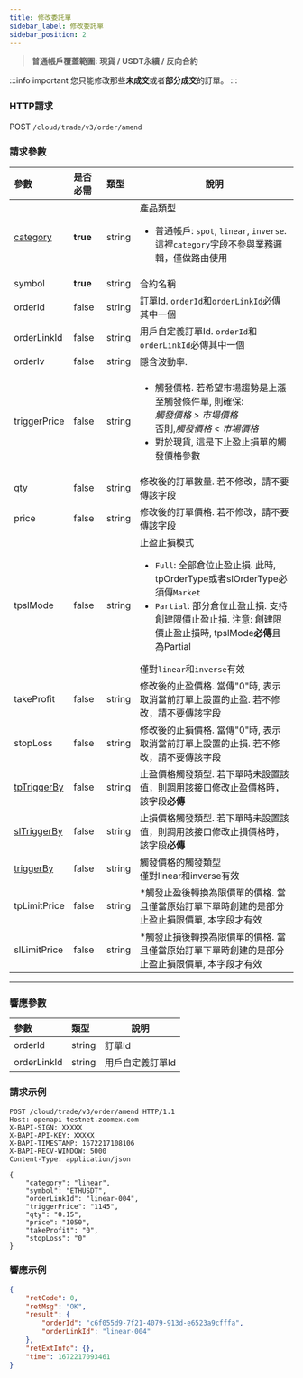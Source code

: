 ```yaml
---
title: 修改委託單
sidebar_label: 修改委託單
sidebar_position: 2
---
```

> **普通帳戶覆蓋範圍: 現貨 / USDT永續 / 反向合約**

:::info important
您只能修改那些**未成交**或者**部分成交**的訂單。
:::

### HTTP請求
POST `/cloud/trade/v3/order/amend`

### 請求參數
| 參數 | 是否必需 | 類型 | 說明|
|:----- |:-------|:-----|------ |
|[category](../enum#category) |**true** |string |產品類型 <ul><li>普通帳戶: `spot`, `linear`, `inverse`. 這裡`category`字段不參與業務邏輯，僅做路由使用</li></ul>|
|symbol |**true** |string |合約名稱|
|orderId |false |string |訂單Id. `orderId`和`orderLinkId`必傳其中一個|
|orderLinkId |false |string |用戶自定義訂單Id. `orderId`和`orderLinkId`必傳其中一個 |
|orderIv |false |string |隱含波動率. |
|triggerPrice |false |string |<ul><li>觸發價格. 若希望市場趨勢是上漲至觸發條件單, 則確保:<br/> _觸發價格 > 市場價格_<br/>否則,_觸發價格 < 市場價格_</li><li>對於現貨, 這是下止盈止損單的觸發價格參數</li></ul>|
|qty |false |string |修改後的訂單數量. 若不修改，請不要傳該字段|
|price |false |string |修改後的訂單價格. 若不修改，請不要傳該字段|
|tpslMode |false |string |止盈止損模式 <ul><li>`Full`: 全部倉位止盈止損.  此時, tpOrderType或者slOrderType必須傳`Market`</li><li>`Partial`: 部分倉位止盈止損. 支持創建限價止盈止損. 注意: 創建限價止盈止損時, tpslMode**必傳**且為Partial</li></ul>僅對`linear`和`inverse`有效|
|takeProfit |false |string |修改後的止盈價格. 當傳"0"時, 表示取消當前訂單上設置的止盈. 若不修改，請不要傳該字段|
|stopLoss |false |string |修改後的止損價格. 當傳"0"時, 表示取消當前訂單上設置的止損. 若不修改，請不要傳該字段|
|[tpTriggerBy](../enum#triggerby) |false |string |止盈價格觸發類型. 若下單時未設置該值，則調用該接口修改止盈價格時，該字段**必傳**|
|[slTriggerBy](../enum#triggerby) |false |string |止損價格觸發類型. 若下單時未設置該值，則調用該接口修改止損價格時，該字段**必傳**|
|[triggerBy](../enum#triggerby) |false |string |觸發價格的觸發類型<br/>僅對linear和inverse有效|
|tpLimitPrice |false |string |*觸發止盈後轉換為限價單的價格. 當且僅當原始訂單下單時創建的是部分止盈止損限價單, 本字段才有效|
|slLimitPrice |false |string |*觸發止損後轉換為限價單的價格. 當且僅當原始訂單下單時創建的是部分止盈止損限價單, 本字段才有效|

---

### 響應參數
| 參數 | 類型 | 說明|
|:----- |:-----|----- |
|orderId |string |訂單Id |
|orderLinkId |string |用戶自定義訂單Id |

### 請求示例

```shell
POST /cloud/trade/v3/order/amend HTTP/1.1
Host: openapi-testnet.zoomex.com
X-BAPI-SIGN: XXXXX
X-BAPI-API-KEY: XXXXX
X-BAPI-TIMESTAMP: 1672217108106
X-BAPI-RECV-WINDOW: 5000
Content-Type: application/json

{
    "category": "linear",
    "symbol": "ETHUSDT",
    "orderLinkId": "linear-004",
    "triggerPrice": "1145",
    "qty": "0.15",
    "price": "1050",
    "takeProfit": "0",
    "stopLoss": "0"
}
```

### 響應示例

```json
{
    "retCode": 0,
    "retMsg": "OK",
    "result": {
        "orderId": "c6f055d9-7f21-4079-913d-e6523a9cfffa",
        "orderLinkId": "linear-004"
    },
    "retExtInfo": {},
    "time": 1672217093461
}
```

